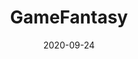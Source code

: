 ---
title: GameFantasy
category: Partners
status: publish
date: 2020-09-24
slug: GameFantasy is a professional video game studio that builds blockchain games || Halo Grant recipient (China)
website: https://cat.gamefantasy.club/
twitter:
logo:
featured_img: https://wp.gcap1.iotex.io/wp-content/uploads/2020/10/gamefantasy.jpg
telegram:
---